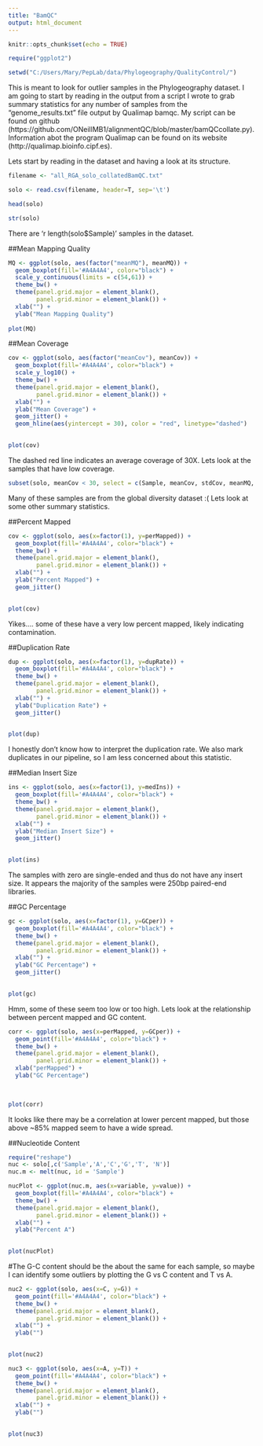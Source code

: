 ```yaml
---
title: "BamQC"
output: html_document
---
```


```r
knitr::opts_chunk$set(echo = TRUE)

require("ggplot2")

setwd("C:/Users/Mary/PepLab/data/Phylogeography/QualityControl/")
```

This is meant to look for outlier samples in the Phylogeography dataset. I am going to start by reading in the output from a script I wrote to grab summary statistics for any number of samples from the "genome_results.txt" file output by Qualimap bamqc. My script can be found on github (https://github.com/ONeillMB1/alignmentQC/blob/master/bamQCcollate.py). Information abot the program Qualimap can be found on its website (http://qualimap.bioinfo.cipf.es).

Lets start by reading in the dataset and having a look at its structure.

```r
filename <- "all_RGA_solo_collatedBamQC.txt"

solo <- read.csv(filename, header=T, sep='\t')

head(solo)

str(solo)
```

There are 'r length(solo$Sample)' samples in the dataset.


##Mean Mapping Quality

```r

MQ <- ggplot(solo, aes(factor("meanMQ"), meanMQ)) + 
  geom_boxplot(fill='#A4A4A4', color="black") +
  scale_y_continuous(limits = c(54,61)) +
  theme_bw() +
  theme(panel.grid.major = element_blank(),
        panel.grid.minor = element_blank()) +
  xlab("") +
  ylab("Mean Mapping Quality")
  
plot(MQ)
```



##Mean Coverage

```r

cov <- ggplot(solo, aes(factor("meanCov"), meanCov)) + 
  geom_boxplot(fill='#A4A4A4', color="black") +
  scale_y_log10() +
  theme_bw() +
  theme(panel.grid.major = element_blank(),
        panel.grid.minor = element_blank()) +
  xlab("") +
  ylab("Mean Coverage") +
  geom_jitter() +
  geom_hline(aes(yintercept = 30), color = "red", linetype="dashed")

  
plot(cov)
```

The dashed red line indicates an average coverage of 30X. Lets look at the samples that have low coverage.

```r

subset(solo, meanCov < 30, select = c(Sample, meanCov, stdCov, meanMQ, perMapped, GCper))
```

Many of these samples are from the global diversity dataset :( Lets look at some other summary statistics.

##Percent Mapped

```r

cov <- ggplot(solo, aes(x=factor(1), y=perMapped)) + 
  geom_boxplot(fill='#A4A4A4', color="black") +
  theme_bw() +
  theme(panel.grid.major = element_blank(),
        panel.grid.minor = element_blank()) +
  xlab("") +
  ylab("Percent Mapped") +
  geom_jitter()

  
plot(cov)
```

Yikes.... some of these have a very low percent mapped, likely indicating contamination. 

##Duplication Rate

```r

dup <- ggplot(solo, aes(x=factor(1), y=dupRate)) + 
  geom_boxplot(fill='#A4A4A4', color="black") +
  theme_bw() +
  theme(panel.grid.major = element_blank(),
        panel.grid.minor = element_blank()) +
  xlab("") +
  ylab("Duplication Rate") +
  geom_jitter()

  
plot(dup)
```

I honestly don't know how to interpret the duplication rate. We also mark duplicates in our pipeline, so I am less concerned about this statistic.

##Median Insert Size

```r

ins <- ggplot(solo, aes(x=factor(1), y=medIns)) + 
  geom_boxplot(fill='#A4A4A4', color="black") +
  theme_bw() +
  theme(panel.grid.major = element_blank(),
        panel.grid.minor = element_blank()) +
  xlab("") +
  ylab("Median Insert Size") +
  geom_jitter()

  
plot(ins)
```

The samples with zero are single-ended and thus do not have any insert size. It appears the majority of the samples were 250bp paired-end libraries.


##GC Percentage

```r

gc <- ggplot(solo, aes(x=factor(1), y=GCper)) + 
  geom_boxplot(fill='#A4A4A4', color="black") +
  theme_bw() +
  theme(panel.grid.major = element_blank(),
        panel.grid.minor = element_blank()) +
  xlab("") +
  ylab("GC Percentage") +
  geom_jitter()

  
plot(gc)
```

Hmm, some of these seem too low or too high. Lets look at the relationship between percent mapped and GC content.

```r

corr <- ggplot(solo, aes(x=perMapped, y=GCper)) + 
  geom_point(fill='#A4A4A4', color="black") +
  theme_bw() +
  theme(panel.grid.major = element_blank(),
        panel.grid.minor = element_blank()) +
  xlab("perMapped") +
  ylab("GC Percentage")
  

  
plot(corr)
```

It looks like there may be a correlation at lower percent mapped, but those above ~85% mapped seem to have a wide spread. 

##Nucleotide Content

```r

require("reshape")
nuc <- solo[,c('Sample','A','C','G','T', 'N')]
nuc.m <- melt(nuc, id = 'Sample')

nucPlot <- ggplot(nuc.m, aes(x=variable, y=value)) + 
  geom_boxplot(fill='#A4A4A4', color="black") +
  theme_bw() +
  theme(panel.grid.major = element_blank(),
        panel.grid.minor = element_blank()) +
  xlab("") +
  ylab("Percent A") 

  
plot(nucPlot)
```

#The G-C content should be the about the same for each sample, so maybe I can identify some outliers by plotting the G vs C content and T vs A.

```r

nuc2 <- ggplot(solo, aes(x=C, y=G)) + 
  geom_point(fill='#A4A4A4', color="black") +
  theme_bw() +
  theme(panel.grid.major = element_blank(),
        panel.grid.minor = element_blank()) +
  xlab("") +
  ylab("") 

  
plot(nuc2)

nuc3 <- ggplot(solo, aes(x=A, y=T)) + 
  geom_point(fill='#A4A4A4', color="black") +
  theme_bw() +
  theme(panel.grid.major = element_blank(),
        panel.grid.minor = element_blank()) +
  xlab("") +
  ylab("") 

  
plot(nuc3)


```